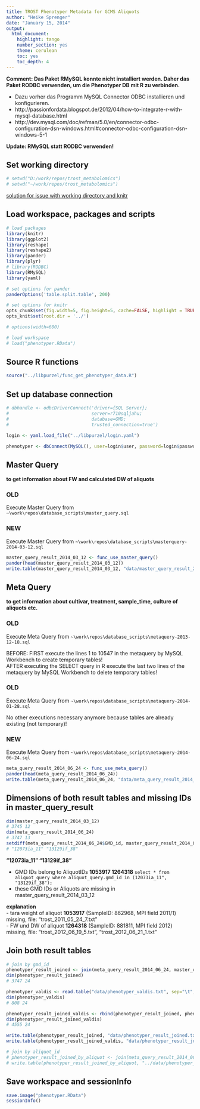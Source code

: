 ```yaml
---
title: TROST Phenotyper Metadata for GCMS Aliquots
author: "Heike Sprenger"
date: "January 15, 2014"
output:
  html_document:
    highlight: tango
    number_section: yes
    theme: cerulean
    toc: yes
    toc_depth: 4
---
```


**Comment: Das Paket RMySQL konnte nicht installiert werden. Daher das Paket RODBC verwenden, um die Phenotyper DB mit R zu verbinden.**

* Dazu vorher das Programm MySQL Connector ODBC installieren und konfigurieren.   
* http://passionfordata.blogspot.de/2012/04/how-to-integrate-r-with-mysql-database.html  
* http://dev.mysql.com/doc/refman/5.0/en/connector-odbc-configuration-dsn-windows.html#connector-odbc-configuration-dsn-windows-5-1  

**Update: RMySQL statt RODBC verwenden!**

## Set working directory
```r
# setwd("D:/work/repos/trost_metabolomics")
# setwd("~/work/repos/trost_metabolomics")
```

[solution for issue with working directory and knitr](https://github.com/yihui/knitr/issues/277)

## Load workspace, packages and scripts
```r
# load packages
library(knitr)
library(ggplot2)
library(reshape)
library(reshape2)
library(pander)
library(plyr)
# library(RODBC)
library(RMySQL)
library(yaml)

# set options for pander
panderOptions('table.split.table', 200)

# set options for knitr
opts_chunk$set(fig.width=5, fig.height=5, cache=FALSE, highlight = TRUE, fig.show="asis")
opts_knit$set(root.dir = '../')

# options(width=600)

# load workspace
# load("phenotyper.RData")
```


## Source R functions
```r
source("../libpurzel/func_get_phenotyper_data.R")
```


## Set up database connection
```r
# dbhandle <- odbcDriverConnect('driver={SQL Server}; 
#                               server=r710sqljahu; 
#                               database=GMD; 
#                               trusted_connection=true')

login <- yaml.load_file("../libpurzel/login.yaml")

phenotyper <- dbConnect(MySQL(), user=login$user, password=login$passwd, dbname=login$db, host=login$host)  
```


## Master Query
**to get information about FW and calculated DW of aliquots**

### OLD
Execute Master Query from ``~\work\repos\database_scripts\master_query.sql``

### NEW
Execute Master Query from ``~\work\repos\database_scripts\masterquery-2014-03-12.sql``

```r
master_query_result_2014_03_12 <- func_use_master_query()
pander(head(master_query_result_2014_03_12))
write.table(master_query_result_2014_03_12, "data/master_query_result_2014_03_12.txt", sep="\t")
```

## Meta Query
**to get information about cultivar, treatment, sample_time, culture of aliquots etc.**

### OLD
Execute Meta Query from ``~\work\repos\database_scripts\metaquery-2013-12-18.sql``

BEFORE: FIRST execute the lines 1 to 10547 in the metaquery by MySQL Workbench to create temporary tables!  
AFTER executing the SELECT query in R execute the last two lines of the metaquery by MySQL Workbench to delete temporary tables!  

### OLD
Execute Meta Query from ``~\work\repos\database_scripts\metaquery-2014-01-28.sql`` 

No other executions necessary anymore because tables are already existing (not temporary)!

### NEW
Execute Meta Query from ``~\work\repos\database_scripts\metaquery-2014-06-24.sql`` 

```r
meta_query_result_2014_06_24 <- func_use_meta_query()
pander(head(meta_query_result_2014_06_24))
write.table(meta_query_result_2014_06_24, "data/meta_query_result_2014_06_24.txt", sep="\t")
```


## Dimensions of both result tables and missing IDs in master_query_result
```r
dim(master_query_result_2014_03_12)
# 3745 12
dim(meta_query_result_2014_06_24)
# 3747 13
setdiff(meta_query_result_2014_06_24$GMD_id, master_query_result_2014_03_12$GMD_id)
# "12073ia_11" "13129if_38"
```

**"12073ia_11" "13129if_38"**

- GMD IDs belong to AliquotIDs **1053917   1264318**
``select * from aliquot_query where aliquot_query.gmd_id in (12073ia_11", "13129if_38");``
- these GMD IDs or Aliquots are missing in master_query_result_2014_03_12

**explanation**  
- tara weight of aliquot **1053917** (SampleID: 862968, MPI field 2011/1) missing, file: "trost_2011_05_24_7.txt"  
- FW und DW of aliquot **1264318** (SampleID: 881811, MPI field 2012) missing, file: "trost_2012_06_19_5.txt", "trost_2012_06_21_1.txt" 


## Join both result tables
```r
# join by gmd_id
phenotyper_result_joined <- join(meta_query_result_2014_06_24, master_query_result_2014_03_12, by = "GMD_id" )
dim(phenotyper_result_joined)
# 3747 24

phenotyper_valdis <- read.table("data/phenotyper_valdis.txt", sep="\t", header=T, check.names = F)
dim(phenotyper_valdis)
# 808 24

phenotyper_result_joined_valdis <- rbind(phenotyper_result_joined, phenotyper_valdis)
dim(phenotyper_result_joined_valdis)
# 4555 24

write.table(phenotyper_result_joined, "data/phenotyper_result_joined.txt", sep="\t")
write.table(phenotyper_result_joined_valdis, "data/phenotyper_result_joined_valdis.txt", sep="\t")

# join by aliquot_id
# phenotyper_result_joined_by_aliquot <- join(meta_query_result_2014_06_24, master_query_result_2014_03_12, by = "aliquot_id" )
# write.table(phenotyper_result_joined_by_aliquot, "../data/phenotyper_result_joined_by_aliquot.txt", sep="\t")
```


## Save workspace and sessionInfo
```r
save.image("phenotyper.RData")
sessionInfo()
```

